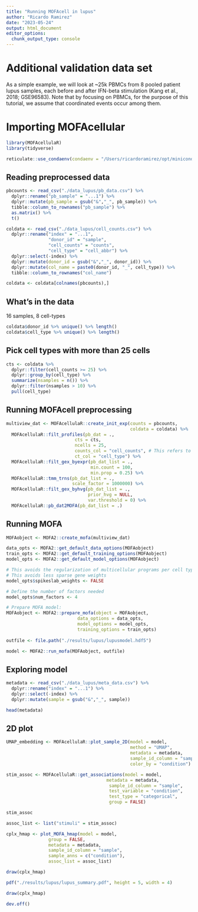 ```yaml
---
title: "Running MOFAcell in lupus"
author: "Ricardo Ramirez"
date: "2023-05-24"
output: html_document
editor_options: 
  chunk_output_type: console
---
```


# Additional validation data set

As a simple example, we will look at ~25k PBMCs from 8 pooled patient lupus samples, each before and after IFN-beta stimulation (Kang et al., 2018; GSE96583). Note that by focusing on PBMCs, for the purpose of this tutorial, we assume that coordinated events occur among them.

# Importing MOFAcellular

```r
library(MOFAcellulaR)
library(tidyverse)
```

```r
reticulate::use_condaenv(condaenv = "/Users/ricardoramirez/opt/miniconda3/envs/MOFA")
```

## Reading preprocessed data

```r
pbcounts <- read_csv("./data_lupus/pb_data.csv") %>%
  dplyr::rename("pb_sample" = "...1") %>%
  dplyr::mutate(pb_sample = gsub("&","_", pb_sample)) %>%
  tibble::column_to_rownames("pb_sample") %>%
  as.matrix() %>%
  t()
```

```r
coldata <- read_csv("./data_lupus/cell_counts.csv") %>%
  dplyr::rename("index" = "...1",
                "donor_id" = "sample",
                "cell_counts" = "counts",
                "cell_type" = "cell_abbr") %>% 
  dplyr::select(-index) %>%
  dplyr::mutate(donor_id = gsub("&","_", donor_id)) %>%
  dplyr::mutate(col_name = paste0(donor_id, "_", cell_type)) %>%
  tibble::column_to_rownames("col_name")

coldata <- coldata[colnames(pbcounts),]
```

## What's in the data

16 samples, 8 cell-types

```r
coldata$donor_id %>% unique() %>% length()
coldata$cell_type %>% unique() %>% length()
```

## Pick cell types with more than 25 cells

```r
cts <- coldata %>%
  dplyr::filter(cell_counts >= 25) %>%
  dplyr::group_by(cell_type) %>%
  summarize(nsamples = n()) %>%
  dplyr::filter(nsamples > 10) %>%
  pull(cell_type)
```

## Running MOFAcell preprocessing

```r
multiview_dat <- MOFAcellulaR::create_init_exp(counts = pbcounts,  
                                               coldata = coldata) %>%
  MOFAcellulaR::filt_profiles(pb_dat = .,
                          cts = cts,
                          ncells = 25,
                          counts_col = "cell_counts", # This refers to the column name in testcoldata where the number of cells per profile was stored
                          ct_col = "cell_type") %>%
  MOFAcellulaR::filt_gex_byexpr(pb_dat_list = .,
                                min.count = 100,
                                min.prop = 0.25) %>%
  MOFAcellulaR::tmm_trns(pb_dat_list = .,
                         scale_factor = 1000000) %>%
  MOFAcellulaR::filt_gex_byhvg(pb_dat_list = .,
                               prior_hvg = NULL,
                               var.threshold = 0) %>%
  MOFAcellulaR::pb_dat2MOFA(pb_dat_list = .)
```

## Running MOFA

```r
MOFAobject <- MOFA2::create_mofa(multiview_dat)

data_opts <- MOFA2::get_default_data_options(MOFAobject)
train_opts <- MOFA2::get_default_training_options(MOFAobject)
model_opts <- MOFA2::get_default_model_options(MOFAobject)

# This avoids the regularization of multicellular programs per cell type.
# This avoids less sparse gene weights
model_opts$spikeslab_weights <- FALSE 

# Define the number of factors needed
model_opts$num_factors <- 4

# Prepare MOFA model:
MOFAobject <- MOFA2::prepare_mofa(object = MOFAobject,
                           data_options = data_opts,
                           model_options = model_opts,
                           training_options = train_opts)
  
outfile <- file.path("./results/lupus/lupusmodel.hdf5")

model <- MOFA2::run_mofa(MOFAobject, outfile)
```

## Exploring model

```r
metadata <- read_csv("./data_lupus/meta_data.csv") %>%
  dplyr::rename("index" = "...1") %>%
  dplyr::select(-index) %>%
  dplyr::mutate(sample = gsub("&","_", sample)) 

head(metadata)
```

## 2D plot

```r
UMAP_embedding <- MOFAcellulaR::plot_sample_2D(model = model,
                                               method = "UMAP",
                                               metadata = metadata,
                                               sample_id_column = "sample",
                                               color_by = "condition")
```

```r
stim_assoc <- MOFAcellulaR::get_associations(model = model,
                                      metadata = metadata,
                                       sample_id_column = "sample",
                                       test_variable = "condition",
                                       test_type = "categorical",
                                       group = FALSE)

stim_assoc
```

```r
assoc_list <- list("stimuli" = stim_assoc)

cplx_hmap <- plot_MOFA_hmap(model = model,
                group = FALSE,
                metadata = metadata,
                sample_id_column = "sample",
                sample_anns = c("condition"),
                assoc_list = assoc_list)

draw(cplx_hmap)

pdf("./results/lupus/lupus_summary.pdf", height = 5, width = 4)

draw(cplx_hmap)

dev.off()
```

